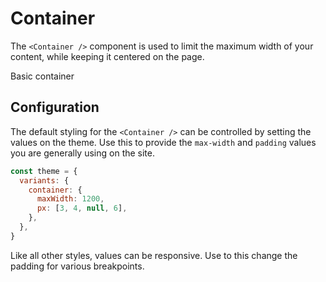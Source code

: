 
<Meta title="Components|Container" component={Container} />

# Container

The `<Container />` component is used to limit the maximum width of your content, while keeping it centered on the page.

<Preview>
  <Story name="Basic container">
    <Container>
      <Item>Basic container</Item>
    </Container>
  </Story>
</Preview>

## Configuration

The default styling for the `<Container />` can be controlled by setting the values on the theme.
Use this to provide the `max-width` and `padding` values you are generally using on the site.

```js
const theme = {
  variants: {
    container: {
      maxWidth: 1200,
      px: [3, 4, null, 6],
    },
  },
}
```

Like all other styles, values can be responsive. Use to this change the padding for various breakpoints.
